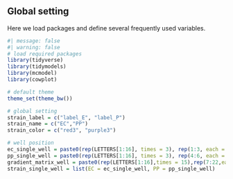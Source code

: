 ## Global setting

Here we load packages and define several frequently used variables.

```r
#| message: false
#| warning: false
# load required packages
library(tidyverse)
library(tidymodels)
library(mcmodel)
library(cowplot)

# default theme
theme_set(theme_bw())

# global setting
strain_label = c("label_E", "label_P")
strain_name = c("EC","PP")
strain_color = c("red3", "purple3")

# well position
ec_single_well = paste0(rep(LETTERS[1:16], times = 3), rep(1:3, each = 16))
pp_single_well = paste0(rep(LETTERS[1:16], times = 3), rep(4:6, each = 16))
gradient_matrix_well = paste0(rep(LETTERS[1:16],times = 15),rep(7:22,each = 16))
strain_single_well = list(EC = ec_single_well, PP = pp_single_well)

```